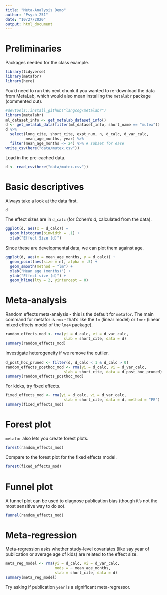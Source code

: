 ```yaml
---
title: "Meta-Analysis Demo"
author: "Psych 251"
date: "10/27/2020"
output: html_document
---
```


# Preliminaries

Packages needed for the class example. 

```r
library(tidyverse)
library(metafor)
library(here)
```

You'd need to run this next chunk if you wanted to re-download the data from MetaLab, which would also mean installing the `metalabr` package (commented out). 

```r
#devtools::install_github("langcog/metalabr")
library(metalabr)
ml_dataset_info <- get_metalab_dataset_info()
d <- get_metalab_data(filter(ml_dataset_info, short_name == "mutex")) 
d %>% 
  select(long_cite, short_cite, expt_num, n, d_calc, d_var_calc, 
         mean_age_months, year) %>%
  filter(mean_age_months <= 24) %>% # subset for ease
write_csv(here("data/mutex.csv"))
```

Load in the pre-cached data. 

```r
d <- read_csv(here("data/mutex.csv"))
```

# Basic descriptives

Always take a look at the data first.

```r
d
```

The effect sizes are in `d_calc` (for Cohen's $d$, calculated from the data). 

```r
ggplot(d, aes(x = d_calc)) + 
  geom_histogram(binwidth = .1) + 
  xlab("Effect Size (d)")
```

Since these are developmental data, we can plot them against age. 

```r
ggplot(d, aes(x = mean_age_months, y = d_calc)) + 
  geom_point(aes(size = n), alpha = .5) + 
  geom_smooth(method = "lm") + 
  xlab("Mean age (months)") + 
  ylab("Effect size (d)") + 
  geom_hline(lty = 2, yintercept = 0)
```

# Meta-analysis

Random effects meta-analysis - this is the default for `metafor`. The main command for metafor is `rma` - that's like the `lm` (linear model) or `lmer` (linear mixed effects model of the `lme4` package). 

```r
random_effects_mod <- rma(yi = d_calc, vi = d_var_calc, 
                          slab = short_cite, data = d)
summary(random_effects_mod)
```
Investigate heterogeneity if we remove the outlier.

```r
d_post_hoc_pruned <- filter(d, d_calc < 1 & d_calc > 0)
random_effects_posthoc_mod <- rma(yi = d_calc, vi = d_var_calc, 
                          slab = short_cite, data = d_post_hoc_pruned)
summary(random_effects_posthoc_mod)
```



For kicks, try fixed effects. 

```r
fixed_effects_mod <- rma(yi = d_calc, vi = d_var_calc, 
                          slab = short_cite, data = d, method = "FE")
summary(fixed_effects_mod)
```

# Forest plot

`metafor` also lets you create forest plots. 

```r
forest(random_effects_mod)
```

Compare to the forest plot for the fixed effects model.

```r
forest(fixed_effects_mod)
```

# Funnel plot

A funnel plot can be used to diagnose publication bias (though it's not the most sensitive way to do so).

```r
funnel(random_effects_mod)
```


# Meta-regression

Meta-regression asks whether study-level covariates (like say year of publication or average age of kids) are related to the effect size. 

```r
meta_reg_model <- rma(yi = d_calc, vi = d_var_calc, 
                      mods = ~ mean_age_months, 
                      slab = short_cite, data = d)
summary(meta_reg_model)
```
Try asking if publication `year` is a significant meta-regressor.

```r

```

